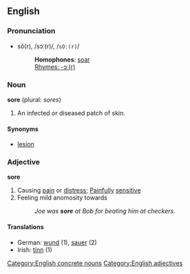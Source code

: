 ==English==
===Pronunciation===
*sô(r), /sɔː(r)/, /<tt>sO:(r)</tt>/
*:'''Homophones''': [[soar]]
*:[[Rhymes:English:-ɔː(r)|Rhymes: -ɔː(r)]]

===Noun===
'''sore''' (plural: ''sores'')

#An infected or diseased patch of skin.

====Synonyms====
*[[lesion]]

===Adjective===
'''sore'''

#Causing [[pain]] or [[distress]]; [[Painful]]ly [[sensitive]]
#Feeling mild anomosity towards
#:''Joe was '''sore''' at Bob for beating him at checkers.''

====Translations====
*German: [[wund]] (1), [[sauer]] (2)
*Irish: [[tinn]] (1)

[[Category:English concrete nouns]]
[[Category:English adjectives]]